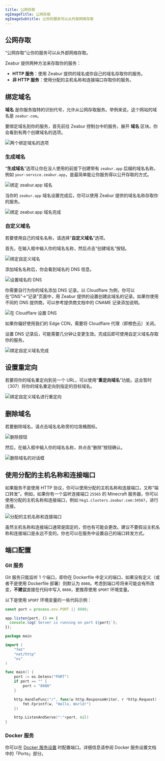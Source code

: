 ```yaml
---
title: 公网存取
ogImageTitle: 公网存取
ogImageSubtitle: 让你的服务可以从外部网络存取
---
```


## 公网存取

“公网存取”让你的服务可以从外部网络存取。

Zeabur 提供两种方法来存取你的服务：

- **HTTP 服务**：使用 Zeabur 提供的域名或你自己的域名存取你的服务。
- **非 HTTP 服务**：使用分配的主机名称和连接端口存取你的服务。

## 绑定域名

**域名** 是你服务独特的识别代号，允许从公网存取服务。举例来说，这个网站的域名是 `zeabur.com`。

要绑定域名到你的服务，首先前往 Zeabur 控制台中的服务，展开 **域名** 区块。你会看到有两个创建域名的选项。

![两个绑定域名的选项](/networking/public/two-buttons-to-bind-domain.webp)

### 生成域名

“**生成域名**”选项让你在没人使用的前提下创建带有 `zeabur.app` 后缀的域名名称，例如 `your-service.zeabur.app`，是最简单能让你服务得以公开存取的方式。

![绑定 zeabur.app 域名](/networking/public/binding-zeabur-app-domain.webp)

当你的 `zeabur.app` 域名设置完成后，你可以使用 Zeabur 提供的域名名称存取你的服务。

![绑定 zeabur.app 域名完成](/networking/public/bound-zeabur-app-domain.webp)

### 自定义域名

若要使用自己的域名名称，请选择“**自定义域名**”选项。

首先，在输入框中输入你的域名名称，然后点击“创建域名”按钮。

![绑定自定义域名](/networking/public/binding-custom-domain.webp)

添加域名名称后，你会看到域名的 DNS 信息。

![设置域名的 DNS](/networking/public/custom-domain-setting-dns.webp)

你需要自行为你的域名添加 DNS 记录。以 Cloudflare 为例，你可以在“DNS”→“记录”页面中，用 Zeabur 提供的设置创建此域名的记录。如果你使用不同的 DNS 提供商，可以参考提供商文档中的 CNAME 记录添加说明。

![在 Cloudflare 设置 DNS](/networking/public/configure-dns-record-in-cloudflare.webp)

如果你偏好使用我们的 Edge CDN，需要将 Cloudflare 代理（即橙色云）关闭。

设置 DNS 记录后，可能需要几分钟让变更生效。完成后即可使用自定义域名存取你的服务。

![绑定自定义域名完成](/networking/public/bound-custom-domain.webp)

## 设置重定向

若要将你的域名重定向到另一个 URL，可以使用“**重定向域名**”功能。这会暂时（307）将你的域名重定向到指定的目标域名。

![绑定自定义域名进行重定向](/networking/public/binding-custom-domain-for-redirect.webp)

## 删除域名

若要删除域名，请点击域名名称旁的垃圾桶图标。

![删除按钮](/networking/public/delete-button.webp)

然后，在输入框中输入你的域名名称，并点击“删除”按钮确认。

![删除域名的对话框](/networking/public/deleting-domain-modal.webp)

## 使用分配的主机名称和连接端口

如果服务不是使用 HTTP 协议，你可以使用分配的主机名称和连接端口，又称“端口转发”。例如，如果你有一个监听连接端口 `25565` 的 Minecraft 服务器，你可以使用分配的主机名称和连接端口，例如 `hkg1.clusters.zeabur.com:34567`，进行连接。

![分配的主机名称和连接端口](/networking/public/assigned-hostname-and-port.webp)

虽然主机名称和连接端口通常是固定的，但也有可能会更改。建议不要假设主机名称和连接端口是永远不变的。你也可以在服务中设置自己的端口转发方式。

## 端口配置

### Git 服务

Git 服务只能监听 1 个端口，即你在 Dockerfile 中定义的端口，如果没有定义（或者不是使用 Dockerfile 部署）则默认为 `8080`。考虑到端口号将来可能会有所改变，**不建议**直接在代码中写入 `8080`，更推荐使用 `$PORT` 环境变量。

以下是使用 `$PORT` 环境变量的一些代码示例：

```js filename="server.js"
const port = process.env.PORT || 8080;

app.listen(port, () => {
  console.log(`Server is running on port ${port}`);
});
```

```go filename="main.go"
package main

import (
    "fmt"
    "net/http"
    "os"
)

func main() {
    port := os.Getenv("PORT")
    if port == "" {
        port = "8080"
    }

    http.HandleFunc("/", func(w http.ResponseWriter, r *http.Request) {
        fmt.Fprintf(w, "Hello, World!")
    })

    http.ListenAndServe(":"+port, nil)
}
```

### Docker 服务

你可以在 [Docker 服务设置](/deploy/customize-prebuilt) 时配置端口。详细信息请参阅 Docker 服务设置文档中的「Ports」部分。
